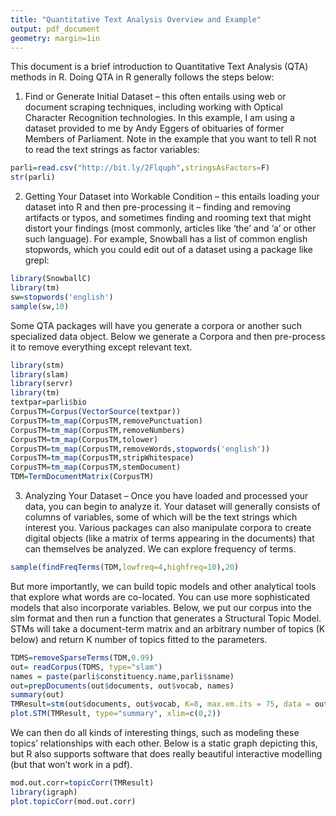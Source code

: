 ```yaml
---
title: "Quantitative Text Analysis Overview and Example"
output: pdf_document
geometry: margin=1in
---
```


This document is a brief introduction to Quantitative Text Analysis (QTA) methods in R. Doing QTA in R generally follows the steps below:

1. Find or Generate Initial Dataset -- this often entails using web or document scraping techniques, including working with Optical Character Recognition technologies. In this example, I am using a dataset provided to me by Andy Eggers of obituaries of former Members of Parliament. Note in the example that you want to tell R not to read the text strings as factor variables:
```r
parli=read.csv("http://bit.ly/2Flquph",stringsAsFactors=F)
str(parli)
```

2. Getting Your Dataset into Workable Condition -- this entails loading your dataset into R and then pre-processing it -- finding and removing artifacts or typos, and sometimes finding and rooming text that might distort your findings (most commonly, articles like 'the' and 'a' or other such language). For example, Snowball has a list of common english stopwords, which you could edit out of a dataset using a package like grepl:
```r
library(SnowballC)
library(tm)
sw=stopwords('english')
sample(sw,10)
```
Some QTA packages will have you generate a corpora or another such specialized data object. Below we generate a Corpora and then pre-process it to remove everything except relevant text.

```r
library(stm)
library(slam)
library(servr)
library(tm)
textpar=parli$bio
CorpusTM=Corpus(VectorSource(textpar))
CorpusTM=tm_map(CorpusTM,removePunctuation)
CorpusTM=tm_map(CorpusTM,removeNumbers)
CorpusTM=tm_map(CorpusTM,tolower)
CorpusTM=tm_map(CorpusTM,removeWords,stopwords('english'))
CorpusTM=tm_map(CorpusTM,stripWhitespace)
CorpusTM=tm_map(CorpusTM,stemDocument)
TDM=TermDocumentMatrix(CorpusTM)
```

3. Analyzing Your Dataset -- Once you have loaded and processed your data, you can begin to analyze it. Your dataset will generally consists of columns of variables, some of which will be the text strings which interest you. Various packages can also manipulate corpora to create digital objects (like a matrix of terms appearing in the documents) that can themselves be analyzed. We can explore frequency of terms.
```r
sample(findFreqTerms(TDM,lowfreq=4,highfreq=10),20)
```

But more importantly, we can build topic models and other analytical tools that explore what words are co-located. You can use more sophisticated models that also incorporate variables. Below, we put our corpus into the slm format and then run a function that generates a Structural Topic Model. STMs will take a document-term matrix and an arbitrary number of topics (K below) and return K number of topics fitted to the parameters.
```r
TDMS=removeSparseTerms(TDM,0.99)
out= readCorpus(TDMS, type="slam")
names = paste(parli$constituency.name,parli$sname)
out=prepDocuments(out$documents, out$vocab, names)
summary(out)
TMResult=stm(out$documents, out$vocab, K=8, max.em.its = 75, data = out$meta)
plot.STM(TMResult, type="summary", xlim=c(0,2))
```

We can then do all kinds of interesting things, such as modeling these topics' relationships with each other. Below is a static graph depicting this, but R also supports software that does really beautiful interactive modelling (but that won't work in a pdf).
```r
mod.out.corr=topicCorr(TMResult)
library(igraph)
plot.topicCorr(mod.out.corr)
```

